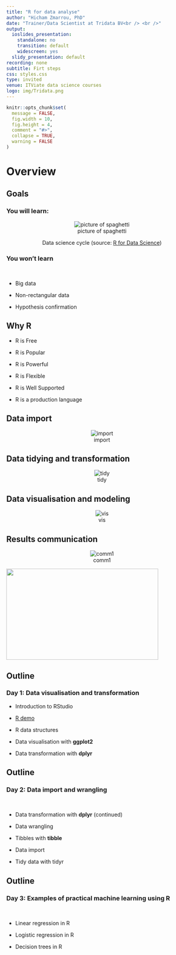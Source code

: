 ```yaml
---
title: "R for data analyse"
author: "Hicham Zmarrou, PhD"
date: "Trainer/Data Scientist at Tridata BV<br /> <br />"
output:
  ioslides_presentation:
    standalone: no
    transition: default
    widescreen: yes
  slidy_presentation: default
recording: none
subtitle: Firt steps
css: styles.css
type: invited
venue: ITViate data science courses
logo: img/Tridata.png
---
```



```r
knitr::opts_chunk$set(
  message = FALSE,
  fig.width = 10,
  fig.height = 4,
  comment = "#>",
  collapse = TRUE,
  warning = FALSE
)
```


        
# Overview


## Goals 

### **You will learn:**

<center>![picture of spaghetti](img/data-science.png)</center>
<center> Data science cycle (source: [R for Data Science](http://r4ds.had.co.nz/))</center>
 
### **You won't learn**

\


+ Big data  

+ Non-rectangular data

+ Hypothesis confirmation

## Why R

* R is Free

* R is Popular

* R is Powerful 

* R is Flexible

* R is Well Supported

* R is a production language 

## Data import 

<center>![import](img/image03sml.png)</center>


## Data tidying and transformation 

<center>![tidy](img/data-tidy.png)</center>


## Data visualisation and modeling

<center>![vis](img/vis-mod.png)</center>

## Results communication 

<center>![comm1](img/communicate.png)</center>


<div align="center">
  <img src="img/communicate2.png" width="400" height="240" />
</div>


## Outline

### __Day 1: Data visualisation and transformation__ 




* Introduction to RStudio


* [R demo](Rdemo.Rmd)    


* R data structures

* Data visualisation with __ggplot2__ 

* Data transformation with __dplyr__ 


## Outline

### __Day 2: Data import and wrangling__

\


* Data transformation with __dplyr__ (continued)

* Data wrangling

* Tibbles with **tibble**

* Data import

* Tidy data with tidyr 

## Outline

### __Day 3: Examples of practical machine learning using R__ 

\


* Linear regression in R 

* Logistic regression in R 

* Decision trees in R 






